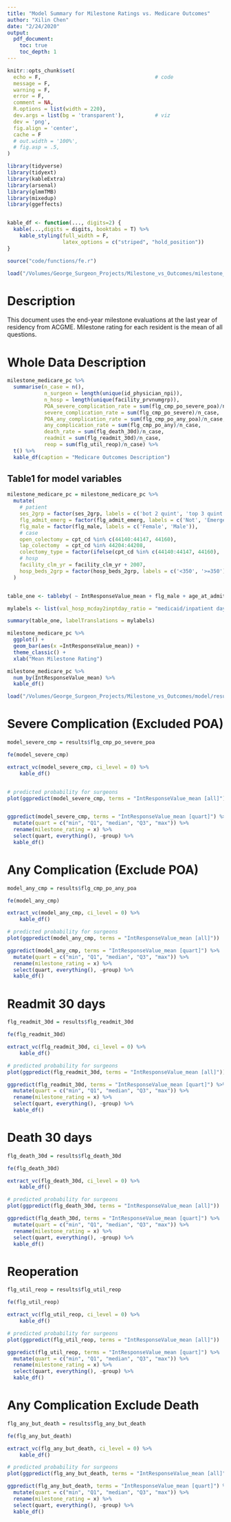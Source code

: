 ```yaml
---
title: "Model Summary for Milestone Ratings vs. Medicare Outcomes"
author: "Xilin Chen"
date: "2/24/2020"
output: 
  pdf_document:
    toc: true
    toc_depth: 1
---
```


```r
knitr::opts_chunk$set(
  echo = F,                                     # code
  message = F,
  warning = F,
  error = F,
  comment = NA,
  R.options = list(width = 220),
  dev.args = list(bg = 'transparent'),          # viz
  dev = 'png',
  fig.align = 'center',
  cache = F
  # out.width = '100%',
  # fig.asp = .5,
)      

library(tidyverse)
library(tidyext)
library(kableExtra)
library(arsenal)
library(glmmTMB)
library(mixedup)
library(ggeffects)


kable_df <- function(..., digits=2) {
  kable(...,digits = digits, booktabs = T) %>% 
    kable_styling(full_width = F, 
                  latex_options = c("striped", "hold_position"))
}

source("code/functions/fe.r")

```

```r
load("/Volumes/George_Surgeon_Projects/Milestone_vs_Outcomes/milestone_medicare_pc.rdata")
```

# Description

This document uses the end-year milestone evaluations at the last year of residency from ACGME. Milestone rating for each resident is the mean of all questions.

# Whole Data Description

```r
milestone_medicare_pc %>% 
  summarise(n_case = n(),
            n_surgeon = length(unique(id_physician_npi)),
            n_hosp = length(unique(facility_prvnumgrp)),
            POA_severe_complication_rate = sum(flg_cmp_po_severe_poa)/n_case,
            severe_complication_rate = sum(flg_cmp_po_severe)/n_case,
            POA_any_complication_rate = sum(flg_cmp_po_any_poa)/n_case,
            any_complication_rate = sum(flg_cmp_po_any)/n_case,
            death_rate = sum(flg_death_30d)/n_case,
            readmit = sum(flg_readmit_30d)/n_case,
            reop = sum(flg_util_reop)/n_case) %>% 
  t() %>% 
  kable_df(caption = "Medicare Outcomes Description")
```


## Table1 for model variables

```r
milestone_medicare_pc = milestone_medicare_pc %>% 
  mutate(
    # patient
    ses_2grp = factor(ses_2grp, labels = c('bot 2 quint', 'top 3 quint')),
    flg_admit_emerg = factor(flg_admit_emerg, labels = c('Not', 'Emergency')),
    flg_male = factor(flg_male, labels = c('Female', 'Male')),
    # case
    open_colectomy = cpt_cd %in% c(44140:44147, 44160),
    lap_colectomy  = cpt_cd %in% 44204:44208,
    colectomy_type = factor(ifelse(cpt_cd %in% c(44140:44147, 44160), 'open', 'lap')),
    # hosp
    facility_clm_yr = facility_clm_yr + 2007,
    hosp_beds_2grp = factor(hosp_beds_2grp, labels = c('<350', '>=350')),
  )


table_one <- tableby( ~ IntResponseValue_mean + flg_male + age_at_admit + factor(e_race_wbho_lable) + AHRQ_score + ses_2grp + colectomy_type + factor(facility_clm_yr) + factor(flg_multi_surgeon) + factor(flg_assistant_surgeon)  + hosp_beds_2grp + val_hosp_mcday2inptday_ratio + val_hosp_rn2bed_ratio, data = milestone_medicare_pc)

mylabels <- list(val_hosp_mcday2inptday_ratio = "medicaid/inpatient days ratio", val_hosp_rn2bed_ratio = "Registered nurse to bed ratios")

summary(table_one, labelTranslations = mylabels)
```



```r
milestone_medicare_pc %>% 
  ggplot() +
  geom_bar(aes(x =IntResponseValue_mean)) +
  theme_classic() +
  xlab("Mean Milestone Rating")

milestone_medicare_pc %>% 
  num_by(IntResponseValue_mean) %>% 
  kable_df()
```


```r
load("/Volumes/George_Surgeon_Projects/Milestone_vs_Outcomes/model/results_tmb.rdata")
```

\newpage


# Severe Complication (Excluded POA)

```r
model_severe_cmp = results$flg_cmp_po_severe_poa

fe(model_severe_cmp)

extract_vc(model_severe_cmp, ci_level = 0) %>% 
    kable_df() 


# predicted probability for surgeons
plot(ggpredict(model_severe_cmp, terms = "IntResponseValue_mean [all]"))


ggpredict(model_severe_cmp, terms = "IntResponseValue_mean [quart]") %>% 
  mutate(quart = c("min", "Q1", "median", "Q3", "max")) %>% 
  rename(milestone_rating = x) %>% 
  select(quart, everything(), -group) %>% 
  kable_df()
```



\newpage

# Any Complication (Exclude POA)

```r
model_any_cmp = results$flg_cmp_po_any_poa

fe(model_any_cmp)

extract_vc(model_any_cmp, ci_level = 0) %>% 
    kable_df() 

# predicted probability for surgeons
plot(ggpredict(model_any_cmp, terms = "IntResponseValue_mean [all]"))

ggpredict(model_any_cmp, terms = "IntResponseValue_mean [quart]") %>% 
  mutate(quart = c("min", "Q1", "median", "Q3", "max")) %>% 
  rename(milestone_rating = x) %>% 
  select(quart, everything(), -group) %>% 
  kable_df()

```

\newpage


# Readmit 30 days

```r
flg_readmit_30d = results$flg_readmit_30d

fe(flg_readmit_30d)

extract_vc(flg_readmit_30d, ci_level = 0) %>% 
    kable_df() 

# predicted probability for surgeons
plot(ggpredict(flg_readmit_30d, terms = "IntResponseValue_mean [all]"))

ggpredict(flg_readmit_30d, terms = "IntResponseValue_mean [quart]") %>% 
  mutate(quart = c("min", "Q1", "median", "Q3", "max")) %>% 
  rename(milestone_rating = x) %>% 
  select(quart, everything(), -group) %>% 
  kable_df()
```


\newpage


# Death 30 days

```r
flg_death_30d = results$flg_death_30d

fe(flg_death_30d)

extract_vc(flg_death_30d, ci_level = 0) %>% 
    kable_df() 

# predicted probability for surgeons
plot(ggpredict(flg_death_30d, terms = "IntResponseValue_mean [all]"))

ggpredict(flg_death_30d, terms = "IntResponseValue_mean [quart]") %>% 
  mutate(quart = c("min", "Q1", "median", "Q3", "max")) %>% 
  rename(milestone_rating = x) %>% 
  select(quart, everything(), -group) %>% 
  kable_df()
```


\newpage


# Reoperation

```r
flg_util_reop = results$flg_util_reop

fe(flg_util_reop)

extract_vc(flg_util_reop, ci_level = 0) %>% 
    kable_df() 

# predicted probability for surgeons
plot(ggpredict(flg_util_reop, terms = "IntResponseValue_mean [all]"))

ggpredict(flg_util_reop, terms = "IntResponseValue_mean [quart]") %>% 
  mutate(quart = c("min", "Q1", "median", "Q3", "max")) %>% 
  rename(milestone_rating = x) %>% 
  select(quart, everything(), -group) %>% 
  kable_df()

```


\newpage


# Any Complication Exclude Death

```r
flg_any_but_death = results$flg_any_but_death

fe(flg_any_but_death)

extract_vc(flg_any_but_death, ci_level = 0) %>% 
    kable_df() 

# predicted probability for surgeons
plot(ggpredict(flg_any_but_death, terms = "IntResponseValue_mean [all]"))

ggpredict(flg_any_but_death, terms = "IntResponseValue_mean [quart]") %>% 
  mutate(quart = c("min", "Q1", "median", "Q3", "max")) %>% 
  rename(milestone_rating = x) %>% 
  select(quart, everything(), -group) %>% 
  kable_df()
```